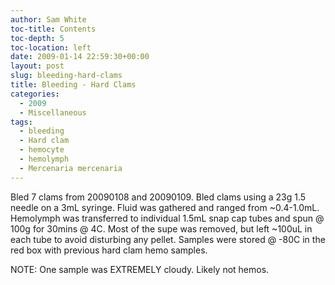 ```yaml
---
author: Sam White
toc-title: Contents
toc-depth: 5
toc-location: left
date: 2009-01-14 22:59:30+00:00
layout: post
slug: bleeding-hard-clams
title: Bleeding - Hard Clams
categories:
  - 2009
  - Miscellaneous
tags:
  - bleeding
  - Hard clam
  - hemocyte
  - hemolymph
  - Mercenaria mercenaria
---
```


Bled 7 clams from 20090108 and 20090109. Bled clams using a 23g 1.5 needle on a 3mL syringe. Fluid was gathered and ranged from ~0.4-1.0mL. Hemolymph was transferred to individual 1.5mL snap cap tubes and spun @ 100g for 30mins @ 4C. Most of the supe was removed, but left ~100uL in each tube to avoid disturbing any pellet. Samples were stored @ -80C in the red box with previous hard clam hemo samples.

NOTE: One sample was EXTREMELY cloudy. Likely not hemos.
